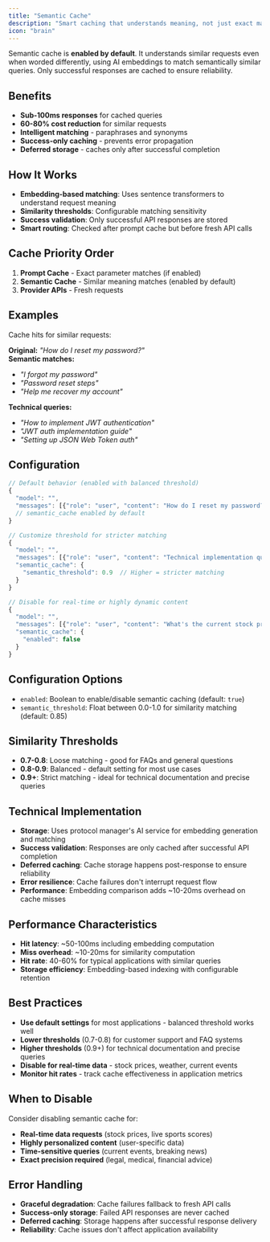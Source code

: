 ```yaml
---
title: "Semantic Cache"
description: "Smart caching that understands meaning, not just exact matches"
icon: "brain"
---
```


Semantic cache is **enabled by default**. It understands similar requests even when worded differently, using AI embeddings to match semantically similar queries. Only successful responses are cached to ensure reliability.

## Benefits

- **Sub-100ms responses** for cached queries
- **60-80% cost reduction** for similar requests
- **Intelligent matching** - paraphrases and synonyms
- **Success-only caching** - prevents error propagation
- **Deferred storage** - caches only after successful completion

## How It Works

- **Embedding-based matching**: Uses sentence transformers to understand request meaning
- **Similarity thresholds**: Configurable matching sensitivity
- **Success validation**: Only successful API responses are stored
- **Smart routing**: Checked after prompt cache but before fresh API calls

## Cache Priority Order

1. **Prompt Cache** - Exact parameter matches (if enabled)
2. **Semantic Cache** - Similar meaning matches (enabled by default)
3. **Provider APIs** - Fresh requests

## Examples

Cache hits for similar requests:

**Original:** *"How do I reset my password?"*  
**Semantic matches:** 
- *"I forgot my password"*
- *"Password reset steps"*
- *"Help me recover my account"*

**Technical queries:**
- *"How to implement JWT authentication"*
- *"JWT auth implementation guide"*
- *"Setting up JSON Web Token auth"*

## Configuration

```javascript
// Default behavior (enabled with balanced threshold)
{
  "model": "",
  "messages": [{"role": "user", "content": "How do I reset my password?"}]
  // semantic_cache enabled by default
}

// Customize threshold for stricter matching
{
  "model": "", 
  "messages": [{"role": "user", "content": "Technical implementation question"}],
  "semantic_cache": {
    "semantic_threshold": 0.9  // Higher = stricter matching
  }
}

// Disable for real-time or highly dynamic content
{
  "model": "",
  "messages": [{"role": "user", "content": "What's the current stock price?"}],
  "semantic_cache": {
    "enabled": false
  }
}
```

## Configuration Options

- `enabled`: Boolean to enable/disable semantic caching (default: `true`)
- `semantic_threshold`: Float between 0.0-1.0 for similarity matching (default: 0.85)

## Similarity Thresholds

- **0.7-0.8**: Loose matching - good for FAQs and general questions
- **0.8-0.9**: Balanced - default setting for most use cases  
- **0.9+**: Strict matching - ideal for technical documentation and precise queries

## Technical Implementation

- **Storage**: Uses protocol manager's AI service for embedding generation and matching
- **Success validation**: Responses are only cached after successful API completion
- **Deferred caching**: Cache storage happens post-response to ensure reliability
- **Error resilience**: Cache failures don't interrupt request flow
- **Performance**: Embedding comparison adds ~10-20ms overhead on cache misses

## Performance Characteristics

- **Hit latency**: ~50-100ms including embedding computation
- **Miss overhead**: ~10-20ms for similarity computation
- **Hit rate**: 40-60% for typical applications with similar queries
- **Storage efficiency**: Embedding-based indexing with configurable retention

## Best Practices

- **Use default settings** for most applications - balanced threshold works well
- **Lower thresholds** (0.7-0.8) for customer support and FAQ systems
- **Higher thresholds** (0.9+) for technical documentation and precise queries
- **Disable for real-time data** - stock prices, weather, current events
- **Monitor hit rates** - track cache effectiveness in application metrics

## When to Disable

Consider disabling semantic cache for:
- **Real-time data requests** (stock prices, live sports scores)
- **Highly personalized content** (user-specific data)
- **Time-sensitive queries** (current events, breaking news)
- **Exact precision required** (legal, medical, financial advice)

## Error Handling

- **Graceful degradation**: Cache failures fallback to fresh API calls
- **Success-only storage**: Failed API responses are never cached
- **Deferred caching**: Storage happens after successful response delivery
- **Reliability**: Cache issues don't affect application availability